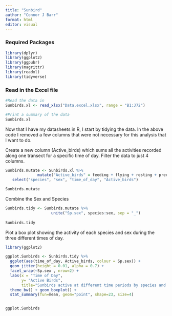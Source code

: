 ```yaml
---
title: "Sunbird"
author: "Connor J Barr"
format: html
editor: visual
---
```


### Required Packages

```r
library(dplyr)
library(ggplot2)
library(ggpubr)
library(magrittr)
library(readxl)
library(tidyverse)
```

### Read in the Excel file

```r

#Read the data in
Sunbirds.xl <- read_xlsx("Data.excel.xlsx", range = "B1:J72")

#Print a summary of the data
Sunbirds.xl
```

Now that I have my datasheets in R, I start by tidying the data. In the above code I removed a few columns that were not necessary for this analysis that I want to do.

Create a new column (Active_birds) which sums all the activities recorded along one transect for a specific time of day. Filter the data to just 4 columns.

```r

Sunbirds.mutate <- Sunbirds.xl %>% 
              mutate("Active_birds" = feeding + flying + resting + preening + calling + chasing) %>%
   select("species", "sex", "time_of_day", "Active_birds")

Sunbirds.mutate
```

Combine the Sex and Species

```r

Sunbirds.tidy <- Sunbirds.mutate %>%
                    unite("Sp.sex", species:sex, sep = "_")
  
Sunbirds.tidy
```

Plot a box plot showing the activity of each species and sex during the three different times of day.

```r

library(ggplot2)

ggplot.Sunbirds <- Sunbirds.tidy %>% 
  ggplot(aes(time_of_day, Active_birds, colour = Sp.sex)) +
  geom_jitter(height = 0.01, alpha = 0.7) +
  facet_wrap(~Sp.sex , nrow=2) + 
  labs(x = "Time of Day",
       y= "Active Birds",
       title="Sunbirds active at different time periods by species and sex") +
  theme_bw() + geom_boxplot() +
  stat_summary(fun=mean, geom="point", shape=23, size=4)


ggplot.Sunbirds
```

